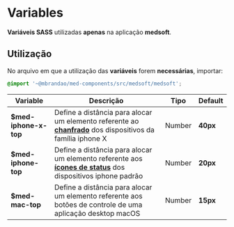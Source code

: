 
<Meta title="Medsoft/Variables" />

# Variables

**Variáveis SASS** utilizadas **apenas** na aplicação **medsoft**.

## Utilização

No arquivo em que a utilização das **variáveis** forem **necessárias**, importar:

``` scss
@import '~@mbrandao/med-components/src/medsoft/medsoft';
```

| Variable            | Descrição                                                                                                                                                  | Tipo   | Default  |
| ------------------- | ---------------------------------------------------------------------------------------------------------------------------------------------------------- | ------ | -------- |
| **$med-iphone-x-top** | Define a distância para alocar um elemento referente ao **[chanfrado](https://support.apple.com/en-ca/HT207354)** dos dispositivos da família iphone X   | Number | **40px** |
| **$med-iphone-top**   | Define a distância para alocar um elemento referente aos **[ícones de status](https://support.apple.com/en-ca/HT207354)** dos dispositivos iphone padrão | Number | **20px** |
| **$med-mac-top**      | Define a distância para alocar um elemento referente aos botões de controle de uma aplicação desktop macOS                                               | Number | **15px** |
